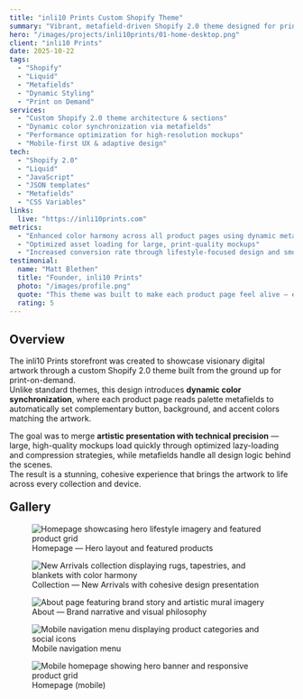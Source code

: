 ```yaml
---
title: "inli10 Prints Custom Shopify Theme"
summary: "Vibrant, metafield-driven Shopify 2.0 theme designed for print-on-demand products with dynamic color synchronization and immersive product showcases."
hero: "/images/projects/inli10prints/01-home-desktop.png"
client: "inli10 Prints"
date: 2025-10-22
tags:
  - "Shopify"
  - "Liquid"
  - "Metafields"
  - "Dynamic Styling"
  - "Print on Demand"
services:
  - "Custom Shopify 2.0 theme architecture & sections"
  - "Dynamic color synchronization via metafields"
  - "Performance optimization for high-resolution mockups"
  - "Mobile-first UX & adaptive design"
tech:
  - "Shopify 2.0"
  - "Liquid"
  - "JavaScript"
  - "JSON templates"
  - "Metafields"
  - "CSS Variables"
links:
  live: "https://inli10prints.com"
metrics:
  - "Enhanced color harmony across all product pages using dynamic metafields"
  - "Optimized asset loading for large, print-quality mockups"
  - "Increased conversion rate through lifestyle-focused design and smooth UX"
testimonial:
  name: "Matt Blethen"
  title: "Founder, inli10 Prints"
  photo: "/images/profile.png"
  quote: "This theme was built to make each product page feel alive — every color, accent, and detail adapts to the art itself. It’s more than a storefront; it’s an evolving gallery designed for beauty and performance."
  rating: 5
---
```


## Overview

The inli10 Prints storefront was created to showcase visionary digital artwork through a custom Shopify 2.0 theme built from the ground up for print-on-demand.  
Unlike standard themes, this design introduces **dynamic color synchronization**, where each product page reads palette metafields to automatically set complementary button, background, and accent colors matching the artwork.

The goal was to merge **artistic presentation with technical precision** — large, high-quality mockups load quickly through optimized lazy-loading and compression strategies, while metafields handle all design logic behind the scenes.  
The result is a stunning, cohesive experience that brings the artwork to life across every collection and device.

<h2 style="margin-top:20px;">Gallery</h2>
<div class="case-gallery-castle">
  <figure class="tile">
    <img
      src="/images/projects/inli10prints/01-home-desktop.png"
      alt="Homepage showcasing hero lifestyle imagery and featured product grid"
      loading="lazy"
      decoding="async"
      data-full="/images/projects/inli10prints/01-home-desktop.png"
    />
    <figcaption>Homepage — Hero layout and featured products</figcaption>
  </figure>

  <figure class="tile">
    <img
      src="/images/projects/inli10prints/02-new-arrivals-desktop.png"
      alt="New Arrivals collection displaying rugs, tapestries, and blankets with color harmony"
      loading="lazy"
      decoding="async"
      data-full="/images/projects/inli10prints/02-new-arrivals-desktop.png"
    />
    <figcaption>Collection — New Arrivals with cohesive design presentation</figcaption>
  </figure>

  <figure class="tile">
    <img
      src="/images/projects/inli10prints/04-about-desktop.png"
      alt="About page featuring brand story and artistic mural imagery"
      loading="lazy"
      decoding="async"
      data-full="/images/projects/inli10prints/04-about-desktop.png"
    />
    <figcaption>About — Brand narrative and visual philosophy</figcaption>
  </figure>

  <figure class="tile">
    <img
      src="/images/projects/inli10prints/04-mobile-menu.png"
      alt="Mobile navigation menu displaying product categories and social icons"
      loading="lazy"
      decoding="async"
      data-full="/images/projects/inli10prints/04-mobile-menu.png"
    />
    <figcaption>Mobile navigation menu</figcaption>
  </figure>

  <figure class="tile">
    <img
      src="/images/projects/inli10prints/05-home-mobile.png"
      alt="Mobile homepage showing hero banner and responsive product grid"
      loading="lazy"
      decoding="async"
      data-full="/images/projects/inli10prints/05-home-mobile.png"
    />
    <figcaption>Homepage (mobile)</figcaption>
  </figure>
</div>
